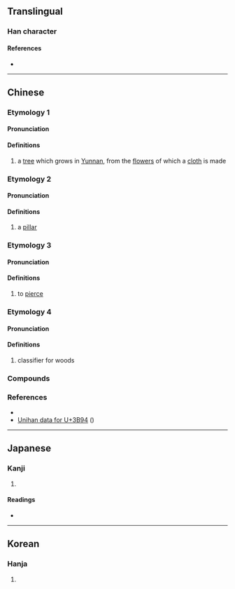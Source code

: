{{also|幢}}
{{character info/new}}
==Translingual==

===Han character===
{{Han char|rn=75|rad=木|as=12|sn=16|four=40914|canj=DYTG|ids=⿰木童}}

====References====
* {{Han ref|kx=0554.230|dkj=15578|dj=0943.110|hdz=21294.140|uh=6A66|ud=27238|bh=E9BF|bd=59839}}

----

==Chinese==

===Etymology 1===
{{zh-forms|alt=㮔}}

====Pronunciation====
{{zh-pron
|m=tóng
|c=tung4
|h=pfs=
|md=
|mn=
|w=
|mc=1+3
|oc=2
|cat=n
}}

====Definitions====
{{zh-hanzi}}

# a [[tree]] which grows in [[Yunnan]], from the [[flower]]s of which a [[cloth]] is made <!--From Unihan 3B94; the Unihan entry for /this/ character is worthless-->

===Etymology 2===
{{zh-forms}}

====Pronunciation====
{{zh-pron
|m=chuáng
|c=cong4
|h=pfs=
|md=
|mn=
|w=
|mc=3
|oc=1
|cat=n
}}

====Definitions====
{{zh-hanzi}}

# a [[pillar]]

===Etymology 3===
{{zh-forms}}

====Pronunciation====
{{zh-pron
|m=chōng
|c=
|h=pfs=
|md=
|mn=
|w=
|mc=
|oc=
|cat=v
}}

====Definitions====
{{zh-hanzi}}

# to [[pierce]]

===Etymology 4===
{{zh-forms}}

====Pronunciation====
{{zh-pron
|m=zhōng
|c=
|h=pfs=
|md=
|mn=
|w=
|mc=2
|oc=3
|cat=cls
}}

====Definitions====
{{zh-hanzi}}

# classifier for woods

===Compounds===
{{zh-der|橦布|頂橦踏索}}

===References===
* {{R:twedu|B01835}}
* [http://www.unicode.org/cgi-bin/GetUnihanData.pl?codepoint=3B94 Unihan data for U+3B94] ({{zh-l|㮔}})

----

==Japanese==

===Kanji===
{{ja-kanji|grade=|rs=木12}}

# {{rfdef|ja|sort=木12}}

====Readings====
* {{ja-readings
|goon=しゅ, ずう, どう
|kanon=しょう, とう
|kun=[[むね]] (mune), [[きぎれ]] (kigire), [[つく]] (tsuku)
}}

----

==Korean==

===Hanja===
{{ko-hanja|hangeul=동|eumhun=|rv=dong|mr=tong|y=tong}}

# {{rfdef|ko|sort=木12}}